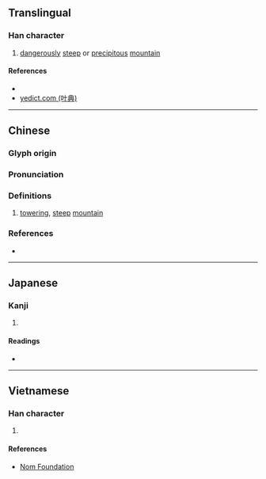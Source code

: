 {{also|嵼}}
{{character info/new}}
{{character info/new|0x2f87c}}
==Translingual==

===Han character===
{{Han char|rn=46|rad=山|as=09|sn=12|four=20722|canj=UYHH,UYKH|ids=⿰山彦(GV),⿰山彥(HTJK)}}

# [[dangerously]] [[steep]] or [[precipitous]] [[mountain]]

====References====
* {{Han ref|kx=0316.050|dkj=08268|dj=0616.320|hdz=10788.160|uh=5D43|ud=23875|bh=D8DA|bd=55514}}
* [http://yedict.com/htm/5D/5D43.htm yedict.com (叶典)]

----

==Chinese==
{{zh-forms}}

===Glyph origin===
{{Han etym}}

===Pronunciation===
{{zh-pron
|m=yǎn,yàn
|c=jin6,jin5
|mc=y
|oc=y
|ma=
|cat=
}}

===Definitions===
{{zh-hanzi}}

# [[towering]], [[steep]] [[mountain]] {{gloss|same as [[嵼]]}} <!-- Not a variant character -->

===References===
* {{R:yue:mfccd}}

----

==Japanese==

===Kanji===
{{ja-kanji|grade=|rs=山09}}

# {{defn|lang=ja|sort=山09}}

====Readings====
* {{ja-readings|on=[[げん]] (gen), [[がん]] (gan)|kun=[[けはしい]] (kehashii), [[けはしいさま]] (kehashiisama)}}

----

==Vietnamese==

===Han character===
{{vi-readings|rs=山09|hanviet=nghến}}

# {{defn|lang=vi|sort=山09}}

====References====
* [http://nomfoundation.org/common/nom_details.php?codepoint=5d43 Nom Foundation]